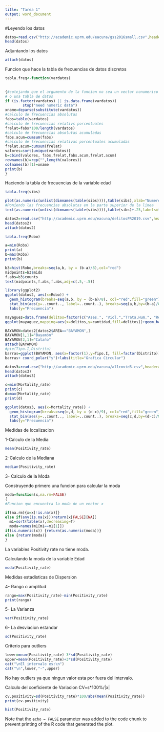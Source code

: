 ```yaml
---
title: "Tarea 1"
output: word_document
---
```


#Leyendo los datos
```r
datos=read.csv("http://academic.uprm.edu/eacuna/gss2016small.csv",header=T,sep = ",",na.strings="*")
head(datos)
```

Adjuntando los datos
```r
attach(datos)
```

Funcion que hace la tabla de frecuencias de datos discretos

```r
tabla.freq<-function(vardatos)
  
  
{#cotejando que el argumento de la funcion no sea un vector nonumerico
# o una tabla de datos
if (is.factor(vardatos) || is.data.frame(vardatos)) 
        stop("need numeric data")
xname=deparse(substitute(vardatos))
#calculo de frecuencias absolutas
fabs=table(vardatos)
#calculo de frecuencias relativs porcentuales
frelat=fabs*100/length(vardatos)
#calculo de frecuencias absolutas acumuladas
fabs.acum=cumsum(fabs)
#calculo de frecuencias relativas porcentuales acumuladas
frelat.acum=cumsum(frelat)
valores=sort(unique(vardatos))
b=cbind(valores, fabs,frelat,fabs.acum,frelat.acum)
rownames(b)=rep("",length(valores))
colnames(b)[1]=xname
print(b)
}
```

Haciendo la tabla de frecuencias de la variable edad

```r
tabla.freq(sibs)
```
```r
plot(as.numeric(unlist(dimnames(table(sibs)))),table(sibs),xlab="Numero de hermanos",ylab="Frecuencia absoluta",type="h")
#Poniendo las frecuencias absolutas en la parte superior de la linea
text(as.numeric(unlist(dimnames(table(sibs)))),table(sibs)+.25,labels=table(sibs))
```
```r
datos2=read.csv("http://academic.uprm.edu/eacuna/delitosPR2019.csv",header=T,sep = ",",na.strings="*")
head(datos2)
attach(datos2)
```
```r
tabla.freq(Robo)
```

```r
a=min(Robo)
print(a)
b=max(Robo)
print(b)
```

```r
b3=hist(Robo,breaks=seq(a,b, by = (b-a)/8),col="red")
midpoints=b3$mids
f.abs=b3$counts
text(midpoints,f.abs,f.abs,adj=c(.5,-.5))
```
```r
library(ggplot2)
ggplot(datos2, aes(x=Robo)) + 
  geom_histogram(breaks=seq(a,b, by = (b-a)/8), col="red",fill="green") +
  stat_bin(aes(y=..count.., label=..count..), breaks=seq(a,b,by=(b-a)/8),geom="text", vjust=1.) +
  labs(y="Frecuencia")
```
```r
mayaguez=data.frame(delitos=factor(c("Ases.", "Viol.","Trata.Hum.", "Robo", "Agr..Grave", "Esc."," Apr..I", "H..Auto")),cantidad=c(3,7,0,16,50,54,246,25))
ggplot(mayaguez,mapping=aes(x=delitos,y=cantidad,fill=delitos))+geom_bar(stat="identity")+geom_text(stat='identity',aes(label=..y..),vjust=-1)+labs(title="Grafica de barras verticales para delitos tipo I en Mayaguez")
```
```r
BAYAMON=datos2[datos2$AREA=="BAYAMON",]
BAYAMON[1,1]="Bayamón"
BAYAMON[2,1]="Cataño"
attach(BAYAMON)
#pie(Tipo.I,Distrito)
barras=ggplot(BAYAMON, aes(x=factor(1),y=Tipo.I, fill=factor(Distrito)))+geom_bar(stat="identity",width=1)
barras+ coord_polar("y")+labs(title="Grafica Circular")
```
```r
datos3=read.csv("http://academic.uprm.edu/eacuna/allcovid6.csv",header=T,sep = ",",na.strings="*")
head(datos3)
attach(datos3)
```
```r
c=min(Mortality_rate)
print(c)
d=max(Mortality_rate)
print(d)
```
```r
ggplot(datos3, aes(x=Mortality_rate)) + 
  geom_histogram(breaks=seq(c,d, by = (d-c)/9), col="red",fill="green") +
  stat_bin(aes(y=..count.., label=..count..), breaks=seq(c,d,by=(d-c)/9),geom="text", vjust=1.) +
  labs(y="Frecuencia")
```
Medidas de localizacion

1-Calculo de la Media
```r
mean(Positivity_rate)
```

2-Calculo de la Mediana
```r
median(Positivity_rate)
```

3- Calculo de la Moda

Construyendo primero una funcion para calcular la moda
```r
moda=function(x,na.rm=FALSE)
{
#Funcion que encuentra la moda de un vector x

if(na.rm){x=x[!is.na(x)]}
else if(any(is.na(x)))return(x[FALSE][NA])
  m1=sort(table(x),decreasing=T)
  moda=names(m1[m1==m1[1]])
if(is.numeric(x)) {return(as.numeric(moda))}
else {return(moda)}
}
```

La variables Positivity rate no tiene moda.

Calculando la moda de la variable Edad

```r
moda(Positivity_rate)
```


Medidas estadisticas de Dispersion

4- Rango o amplitud
```r
rango=max(Positivity_rate)-min(Positivity_rate)
print(rango)
```

5- La Varianza
```r
var(Positivity_rate)
```

6- La desviacion estandar
```r
sd(Positivity_rate)
```

Criterio para outliers
```r
lower=mean(Positivity_rate)-3*sd(Positivity_rate)
upper=mean(Positivity_rate)+3*sd(Positivity_rate)
cat("\nEl intervalo es:\n")
cat("\n",lower,"-",upper)
```
No hay outliers ya que ningun valor esta por fuera del intervalo.

Calculo del coeficiente de Variacion CV=s*100%/|x|
```r
cv.positivity=sd(Positivity_rate)*100/abs(mean(Positivity_rate))
print(cv.positivity)

```
```r
hist(Positivity_rate)

```

Note that the `echo = FALSE` parameter was added to the code chunk to prevent printing of the R code that generated the plot.
